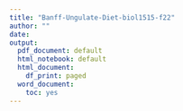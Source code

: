 ```yaml
---
title: "Banff-Ungulate-Diet-biol1515-f22"
author: ""
date:
output:
  pdf_document: default
  html_notebook: default
  html_document:
    df_print: paged
  word_document: 
    toc: yes
---
```

